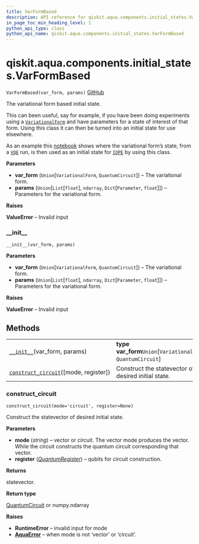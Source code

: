 ```yaml
---
title: VarFormBased
description: API reference for qiskit.aqua.components.initial_states.VarFormBased
in_page_toc_min_heading_level: 1
python_api_type: class
python_api_name: qiskit.aqua.components.initial_states.VarFormBased
---
```


<span id="qiskit-aqua-components-initial-states-varformbased" />

# qiskit.aqua.components.initial\_states.VarFormBased

<span id="qiskit.aqua.components.initial_states.VarFormBased" />

`VarFormBased(var_form, params)` [GitHub](https://github.com/qiskit-community/qiskit-aqua/tree/stable/0.8/qiskit/aqua/components/initial_states/var_form_based.py "view source code")

The variational form based initial state.

This can been useful, say for example, if you have been doing experiments using a [`VariationalForm`](qiskit.aqua.components.variational_forms.VariationalForm "qiskit.aqua.components.variational_forms.VariationalForm") and have parameters for a state of interest of that form. Using this class it can then be turned into an initial state for use elsewhere.

As an example this [notebook](https://github.com/Qiskit/qiskit-community-tutorials/blob/master/aqua/vqe2iqpe.ipynb) shows where the variational form’s state, from a [`VQE`](qiskit.aqua.algorithms.VQE "qiskit.aqua.algorithms.VQE") run, is then used as an initial state for [`IQPE`](qiskit.aqua.algorithms.IQPE "qiskit.aqua.algorithms.IQPE") by using this class.

**Parameters**

*   **var\_form** (`Union`\[`VariationalForm`, `QuantumCircuit`]) – The variational form.
*   **params** (`Union`\[`List`\[`float`], `ndarray`, `Dict`\[`Parameter`, `float`]]) – Parameters for the variational form.

**Raises**

**ValueError** – Invalid input

### \_\_init\_\_

<span id="qiskit.aqua.components.initial_states.VarFormBased.__init__" />

`__init__(var_form, params)`

**Parameters**

*   **var\_form** (`Union`\[`VariationalForm`, `QuantumCircuit`]) – The variational form.
*   **params** (`Union`\[`List`\[`float`], `ndarray`, `Dict`\[`Parameter`, `float`]]) – Parameters for the variational form.

**Raises**

**ValueError** – Invalid input

## Methods

|                                                                                                                                                                                        |                                                                 |
| -------------------------------------------------------------------------------------------------------------------------------------------------------------------------------------- | --------------------------------------------------------------- |
| [`__init__`](#qiskit.aqua.components.initial_states.VarFormBased.__init__ "qiskit.aqua.components.initial_states.VarFormBased.__init__")(var\_form, params)                            | **type var\_form**`Union`\[`VariationalForm`, `QuantumCircuit`] |
| [`construct_circuit`](#qiskit.aqua.components.initial_states.VarFormBased.construct_circuit "qiskit.aqua.components.initial_states.VarFormBased.construct_circuit")(\[mode, register]) | Construct the statevector of desired initial state.             |

### construct\_circuit

<span id="qiskit.aqua.components.initial_states.VarFormBased.construct_circuit" />

`construct_circuit(mode='circuit', register=None)`

Construct the statevector of desired initial state.

**Parameters**

*   **mode** (*string*) – vector or circuit. The vector mode produces the vector. While the circuit constructs the quantum circuit corresponding that vector.
*   **register** ([*QuantumRegister*](qiskit.circuit.QuantumRegister "qiskit.circuit.QuantumRegister")) – qubits for circuit construction.

**Returns**

statevector.

**Return type**

[QuantumCircuit](qiskit.circuit.QuantumCircuit "qiskit.circuit.QuantumCircuit") or numpy.ndarray

**Raises**

*   **RuntimeError** – invalid input for mode
*   [**AquaError**](qiskit.aqua.AquaError "qiskit.aqua.AquaError") – when mode is not ‘vector’ or ‘circuit’.

